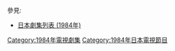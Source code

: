 {{Catnav|頁面分類|...|電視節目|電視劇|每年電視影集|1984年電視影集}}
{{Catnav|頁面分類|...|电视节目|电视剧|各國電視劇|日本電視劇|每年日本電視劇集}}

{{cat year nav
| year = 1984
| cat = 日本電視劇集 
| sortkey = 日本電視劇集
| article = 日本電視劇
| in = 
}}
參見:
*[[日本劇集列表_(1984年)|日本劇集列表 (1984年)]]

[[Category:1984年電視劇集|Category:1984年電視劇集]]
[[Category:1984年日本電視節目|Category:1984年日本電視節目]]